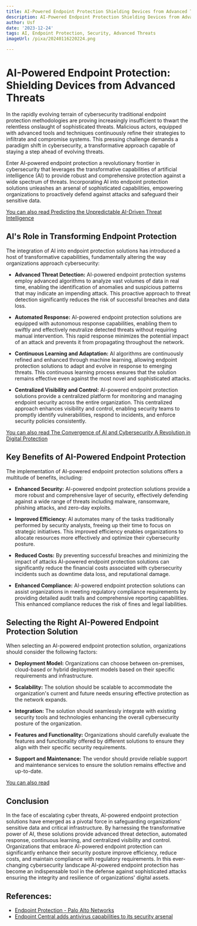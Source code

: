```yaml
---
title: AI-Powered Endpoint Protection Shielding Devices from Advanced Threats
description: AI-Powered Endpoint Protection Shielding Devices from Advanced Threats
author: Usf
date: '2023-12-24'
tags: AI, Endpoint Protection, Security, Advanced Threats
imageUrl: /pixa/20240116220224.png

---
```

# AI-Powered Endpoint Protection: Shielding Devices from Advanced Threats

In the rapidly evolving terrain of cybersecurity traditional endpoint protection  methodologies are proving increasingly  insufficient to thwart the  relentless onslaught of sophisticated threats. Malicious actors, equipped with advanced tools and techniques continuously refine their strategies to infiltrate and  compromise  systems. This pressing challenge  demands a paradigm shift in  cybersecurity, a transformative approach capable of staying a step ahead of evolving threats.

Enter AI-powered endpoint protection a revolutionary frontier in  cybersecurity that leverages  the transformative capabilities of artificial intelligence (AI)  to provide robust and comprehensive protection against a wide spectrum of  threats. Incorporating AI into endpoint protection solutions  unleashes  an arsenal of sophisticated capabilities, empowering  organizations to proactively defend  against attacks and safeguard their  sensitive data.

[You can also read Predicting the  Unpredictable AI-Driven Threat Intelligence](Predicting%20the%20Unpredictable%20AI-Driven%20Threat%20Intelligence)


## AI's Role in Transforming  Endpoint Protection

The integration of AI into endpoint  protection  solutions  has  introduced a host of transformative capabilities, fundamentally altering the  way organizations approach cybersecurity:

* **Advanced Threat Detection:**
AI-powered endpoint  protection systems employ advanced algorithms  to analyze vast  volumes of data  in real time, enabling the identification of anomalies and suspicious  patterns that may indicate an impending attack. This proactive approach to threat detection  significantly reduces the risk of successful breaches and data loss.

* **Automated Response:**
AI-powered endpoint protection solutions are equipped with autonomous response capabilities, enabling them to swiftly and effectively neutralize detected threats without requiring manual intervention. This  rapid response minimizes the potential impact of an attack and prevents it from propagating throughout the network.

* **Continuous Learning and Adaptation:**
AI algorithms are  continuously refined and enhanced through machine learning, allowing endpoint protection solutions to adapt and evolve in response to emerging threats. This continuous learning  process ensures that the  solution remains effective even against the most novel and sophisticated attacks.

* **Centralized Visibility and Control:**
AI-powered endpoint protection solutions provide a centralized platform  for  monitoring and managing endpoint security across the entire organization. This centralized approach enhances visibility and control, enabling security teams to promptly identify vulnerabilities, respond to incidents, and enforce security policies consistently.

[You can  also read The Convergence of AI and Cybersecurity  A Revolution in Digital  Protection](The%20Convergence%20of%20AI%20and%20Cybersecurity%20A%20Revolution%20in%20Digital%20Protection)


## Key Benefits of AI-Powered Endpoint Protection

The implementation of AI-powered endpoint protection solutions offers a multitude of benefits,  including:

* **Enhanced Security:**
AI-powered endpoint protection  solutions provide a more robust and comprehensive layer of security, effectively defending against  a wide range of threats including  malware, ransomware, phishing attacks, and zero-day exploits.

* **Improved Efficiency:**
AI automates many  of the tasks traditionally performed by security analysts, freeing up their time to focus on strategic initiatives. This improved efficiency  enables organizations to allocate resources more  effectively and optimize their cybersecurity posture.

* **Reduced Costs:**
By preventing successful breaches and minimizing the impact of  attacks AI-powered endpoint protection solutions can significantly reduce the  financial costs associated with cybersecurity incidents such as  downtime data loss, and reputational damage.

* **Enhanced  Compliance:**
AI-powered endpoint protection solutions can assist organizations in meeting regulatory compliance requirements by providing detailed audit trails and comprehensive reporting capabilities. This enhanced compliance reduces the risk of  fines  and legal liabilities.

## Selecting the Right AI-Powered Endpoint Protection Solution

When selecting an AI-powered  endpoint protection solution, organizations should consider the following factors:

* **Deployment Model:**
Organizations can choose between  on-premises, cloud-based or hybrid deployment models based on their specific requirements and infrastructure.

* **Scalability:**
The solution  should be scalable to accommodate the organization's current and future  needs ensuring  effective protection as the network expands.

* **Integration:**
The solution should seamlessly integrate  with existing security tools  and technologies enhancing the overall cybersecurity  posture of the organization.

* **Features and Functionality:**
Organizations should carefully evaluate the features and functionality offered by different solutions to  ensure they align with  their  specific security requirements.

* **Support and Maintenance:**
The vendor should provide reliable support and maintenance services to ensure the solution remains effective  and  up-to-date.

[You can also read ]()


## Conclusion

In  the face of escalating cyber threats, AI-powered endpoint  protection solutions have emerged as a pivotal force in safeguarding organizations' sensitive data and critical infrastructure.  By harnessing the transformative  power of AI, these solutions provide advanced threat detection, automated response, continuous learning, and centralized visibility and control. Organizations that embrace AI-powered endpoint protection can significantly enhance their security  posture improve  efficiency, reduce costs, and maintain compliance with regulatory requirements. In this ever-changing  cybersecurity landscape AI-powered endpoint protection has become an indispensable tool in the defense against sophisticated attacks ensuring the integrity and resilience of organizations' digital assets.

## References:
- [Endpoint Protection - Palo Alto Networks](https://www.paloaltonetworks.com/cortex/endpoint-protection)
- [Endpoint Central adds antivirus capabilities to its security arsenal](https://blogs.manageengine.com/desktop-mobile/desktopcentral/2023/10/16/endpoint-central-adds-antivirus-capabilities-to-its-security-arsenal.html)
